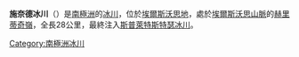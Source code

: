 {{noteTA
|1=zh-hans:施奈德; zh-tw:史耐德;
|2=zh-hans:冰川; zh-tw:冰河;
}}
{{coord|79|29|S|84|17|W|display=title}}

'''施奈德冰川'''（{{lang-en|Schneider Glacier}}）是[[南極洲|南極洲]]的[[冰川|冰川]]，位於[[埃爾斯沃思地|埃爾斯沃思地]]，處於[[埃爾斯沃思山脈|埃爾斯沃思山脈]]的[[赫里蒂奇嶺|赫里蒂奇嶺]]，全長28公里，最終注入[[斯普萊特斯特瑟冰川|斯普萊特斯特瑟冰川]]。

{{DEFAULTSORT:Schneider Glacier}}
[[Category:南極洲冰川|Category:南極洲冰川]]


{{EllsworthLand-geo-stub}}